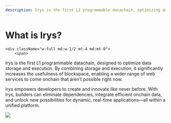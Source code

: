```yaml
---
description: Irys is the first L1 programmable datachain, optimizing data storage and execution, enabling new onchain web services and dynamic applications.
---
```


# What is Irys?

<div className="flex flex-col md:flex-row items-center mt-5">

    <div className="w-full md:w-1/2 mt-4 md:mt-0">
    	<span>

Irys is the first L1 programmable datachain, designed to optimize data storage and execution. By combining storage and execution, it significantly increases the usefulness of blockspace, enabling a wider range of web services to come onchain that aren’t possible right now.

Irys empowers developers to create and innovate like never before. With Irys, builders can eliminate dependencies, integrate efficient onchain data, and unlock new possibilities for dynamic, real-time applications—all within a unified platform.

</span>
</div>
	<div className="w-full md:w-1/2">
		<img className="rounded-2xl" src="/sprites/4.png" />
	</div>
</div>
